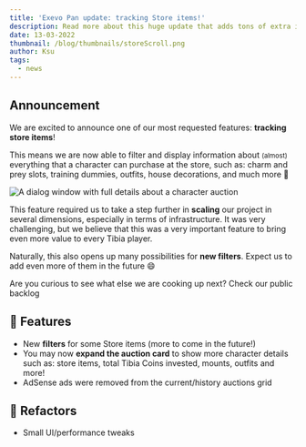 ```yaml
---
title: 'Exevo Pan update: tracking Store items!'
description: Read more about this huge update that adds tons of extra informations about every auction!
date: 13-03-2022
thumbnail: /blog/thumbnails/storeScroll.png
author: Ksu
tags:
  - news
---
```


## Announcement

We are excited to announce one of our most requested features: **tracking store items**!

This means we are now able to filter and display information about <small>(almost)</small> everything that a character can purchase at the store, such as: charm and prey slots, training dummies, outfits, house decorations, and much more 💪

<Image
  src="/blog/images/auctionDetails.png"
  width={802}
  height={546}
  align="center"
  caption="Click on the button at the top right corner (↗️) of any auction to expand its details!"
  alt="A dialog window with full details about a character auction"
  unoptimized
/>

This feature required us to take a step further in **scaling** our project in several dimensions, especially in terms of infrastructure. It was very challenging, but we believe that this was a very important feature to bring even more value to every Tibia player.

Naturally, this also opens up many possibilities for **new filters**. Expect us to add even more of them in the future 😄

Are you curious to see what else we are cooking up next? Check our <ExternalLink href="https://trello.com/b/tX6chnl0/exevo-pan">public backlog</ExternalLink>

## 🎉 Features

- New **filters** for some Store items (more to come in the future!)
- You may now **expand the auction card** to show more character details such as: store items, total Tibia Coins invested, mounts, outfits and more!
- AdSense ads were removed from the current/history auctions grid

## 🔧 Refactors

- Small UI/performance tweaks
